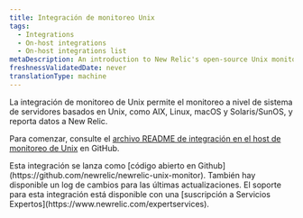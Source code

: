 ```yaml
---
title: Integración de monitoreo Unix
tags:
  - Integrations
  - On-host integrations
  - On-host integrations list
metaDescription: An introduction to New Relic's open-source Unix monitoring integration.
freshnessValidatedDate: never
translationType: machine
---
```


La integración de monitoreo de Unix permite el monitoreo a nivel de sistema de servidores basados en Unix, como AIX, Linux, macOS y Solaris/SunOS, y reporta datos a New Relic.

Para comenzar, consulte el [archivo README de integración en el host de monitoreo de Unix](https://github.com/newrelic/newrelic-unix-monitor) en GitHub.

<Callout variant="tip">
  Esta integración se lanza como [código abierto en Github](https://github.com/newrelic/newrelic-unix-monitor). También hay disponible un log de cambios para las últimas actualizaciones. El soporte para esta integración está disponible con una [suscripción a Servicios Expertos](https://www.newrelic.com/expertservices).
</Callout>